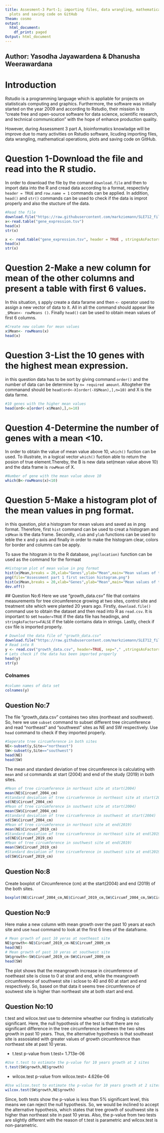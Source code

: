 ```yaml
---
title: Assesment-3 Part-1; importing files, data wrangling, mathematical operations,
  plots and saving code on GitHub
Theam: cosmo
output:
  html_document:
    df_print: paged
Output: html_document
---
```


Author: Yasodha Jayawardena & Dhanusha Weerawardana
---


# Introduction
Rstudio is a programming language which is appliable for projects on statisticals computing and graphics. Furthermore, the software was initially started on the year 2009 and according to Rstudio, their mission is to "create free and open-source software for data science, scientific research, and technical communication" with the hope of enhance production quality. 

However, during Assessment 3 part A, bioinformatics knowladge will be improve due to many activities on Rstudio software, licuding importing files, data wrangling, mathematical operations,
  plots and saving code on GitHub.

# Question 1-Download the file and read into the R studio.
In order to download the file by the comand `download.file` and then to import data into the R and cread data according to a format, respectivly `header = TRUE` and `row.name = 1` commands can be applied. In addition, `head()` and `str()` commands can be used to check if the data is improt properly and also the stucture of the data.

```r
#Read the file
download.file("https://raw.githubusercontent.com/markziemann/SLE712_files/master/bioinfo_asst3_part1_files/gene_expression.tsv",destfile="gene_expression.tsv")
x<-read.table("gene_expression.tsv")
head(x)
str(x)

x <- read.table("gene_expression.tsv", header = TRUE , stringsAsFactors = FALSE , row.names = 1, sep="\t")
head(x)
str(x)
```


# Question 2-Make a new column for mean of the other columns and present a table with first 6 values.
In this situation, `$` apply create a data farame and then `<-` operator used to assign a new vector of data to it. All in all the command should appear like `_$Mean<- rowMeans ()`. Finally `head()` can be used to obtain mean values of first 6 columns.

```r
#Create new column for mean values
x$Mean<- rowMeans(x)
head(x)
```

# Question 3-List the 10 genes with the highest mean expression.
in this question data has to be sort by giving command `order()` and the number of data can be determine by `n= required amount`. Altogteher the commanand should be `head(ord<-X[order(-X$Mean),],n=10)` and X is the data farme.

```r
#10 genes with the higher mean values
head(ord<-x[order(-x$Mean),],n=10)
```

# Question 4-Determine the number of genes with a mean <10.
In order to obtain the value of mean value above 10, `which()` fuction can be used. To illustrate, in a logical vector `which()` fuction able to return the posion of true element.Thereby, the B is new data set(mean value above 10) and the data frame is `rowMean` of X.

```r
#Number of gene with the mean value above 10
which(B<-rowMeans(x)<10)
```

# Question 5-Make a histogram plot of the mean values in png format.
in this question, plot a histogram for mean values and saved as in png format. Therefore, first `hist` command can be used to creat a histogram and `x$Mean` is the data frame. Secondly, `xlab` and `ylab` functions can be used to leble the x and y axis and finally in order to make the histogram clear, colors for border and columns can be apply.

To save the hitogram in to the R database, `png(location)` function can be used as the command for the formaat

```r
#Histogram plot of mean value in png format
hist(x$Mean,breaks = 20,xlab="Genes",ylab="Mean",main="Mean values of the RNA sequency",col="green",border = "brown")
png(file="Assessment part 1 first section histogram.png")
hist(x$Mean,breaks = 20,xlab="Genes",ylab="Mean",main="Mean values of the RNA sequency",col="green",border = "brown")
dev.off()
```


  ## Question No:6
  Here we use "growth_data.csv" file that contains measurements for tree circumference growing at two sites, control site and treatment site which were planted 20 years ago. Firstly, `download.file()` command use to obtain the dataset and then read into R as `read.csv`. It is important to set `header=TRUE` if the data file has headings, and `stringAsFactors=FALSE` if the table contains data in strings. Lastly, check if csv file is imported properly.
```r
# Downlod the data file of "growth_data.csv"
download.file("https://raw.githubusercontent.com/markziemann/SLE712_files/master/bioinfo_asst3_part1_files/growth_data.csv",destfile="growth_data.csv")
# Read into R
y <- read.csv("growth_data.csv", header=TRUE, sep="," ,stringsAsFactors = FALSE)
# Lets check if the data has been imported properly
head(y)
str(y)
```
### Colnames
```r
#column names of data set
colnames(y)
```

## Question No:7
The file "growth_data.csv" containes two sites (northeast and southwest). So, here we use `subset` command to subset different tree circumference and read "northeast" and "southwest" sites as NE and SW respectively. Use `head` command to check if they imported properly.
```r
#Seperate tree circumference in both sites
NE<-subset(y,Site=="northeast")
SW<-subset(y,Site=="southwest")
head(NE)
head(SW)
```

The mean and standard deviation of tree circumference is calculating with `mean` and `sd` commands at start (2004) and end of the study (2019) in both sites.
```r
#Mean of tree circumference in northeast site at start(2004)
mean(NE$Circumf_2004_cm)
#Standard deviation of tree circumference in northeast site at start(2004)
sd(NE$Circumf_2004_cm)
#Mean of tree circumference in southwest site at start(2004)
mean(SW$Circumf_2004_cm)
#Standard deviation of tree circumference in southwest at start(2004)
sd(SW$Circumf_2004_cm)
#Mean of tree circumference in northeast site at end(2019)
mean(NE$Circumf_2019_cm)
#Standard deviation of tree circumference in northeast site at end(2019)
sd(NE$Circumf_2019_cm)
#Mean of tree circumference in southwest site at end(2019)
mean(SW$Circumf_2019_cm)
#Standard deviation of tree circumference in southwest site at end(2019)
sd(SW$Circumf_2019_cm)
```

## Question No:8
Create boxplot of Circumference (cm) at the start(2004) and end (2019) of the both sites.
```r
boxplot(NE$Circumf_2004_cm,NE$Circumf_2019_cm,SW$Circumf_2004_cm,SW$Circumf_2019_cm,ylab="Circumference(cm)",names=c("NE2004","SW2004","NE2019","SW2019"), main="Growth of Two Plantation Sites",las=2,col=c("yellow","blue"),border = "red",ntch=TRUE)
```

## Question No:9
Here make a new column with mean growth over the past 10 years at each site and use `head` command to look at the first 6 lines of the dataframe.
```r
# Mean growth of past 10 yeras at noetheast site
NE$growth<-NE$Circumf_2019_cm-NE$Circumf_2009_cm
head(NE)
# Mean growth of past 10 yeras at southwest site
SW$growth<-SW$Circumf_2019_cm-SW$Circumf_2009_cm
head(SW)
```
The plot shows that the meangrowth increase in circumference of noetheast site is close to 0 at strat and end, while the meangrowth circumference of southwest site i sclose to 40 and 60 at start and end respectively. So, based on that data it seems tree circumference of soutwest site is higher than northeast site at both start and end. 

## Question No:10
t.test and wilcox.test use to determine wheather our finding is statistically significant. Here, the null hypothesis of the test is that there are no significant difference in the tree circumference between the two sites growth in past 10 years. Thus, the alternative hypothesis is that southeast site is assosiated with greater values of growth circumference than northeast site at past 10 yeras.

* t.test
p-value from t.test= 1.713e-06
```r
#Use t.test to estimate the p-value for 10 years growth at 2 sites
t.test(SW$growth,NE$growth)
```

* wilcox.test
p-value from wilcox.test= 4.626e-06
```r
#Use wilcox.test to estimate the p-value for 10 years growth at 2 sites
wilcox.test(SW$growth,NE$growth)
```

Since, both tests show the p-value is less than 5% significant level, this means we can reject the null hypothesis. So, we would be inclined to accept the alternative hypothesis, which states that tree growth of southwest site is higher than northeast site in past 10 yeras. Also, the p-value from two tests are slightly different with the reason of t.test is parametric and wilcox.test is  non-parametric. 

